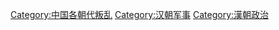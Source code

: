[[Category:中国各朝代叛乱|Category:中国各朝代叛乱]]
[[Category:汉朝军事|Category:汉朝军事]]
[[Category:漢朝政治|Category:漢朝政治]]